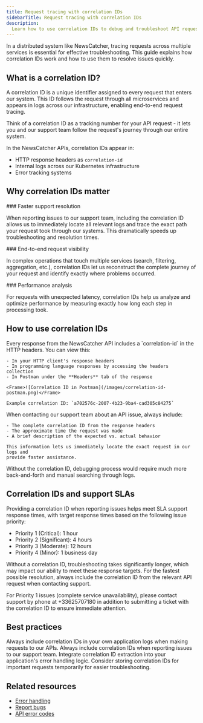 ```yaml
---
title: Request tracing with correlation IDs
sidebarTitle: Request tracing with correlation IDs
description:
  Learn how to use correlation IDs to debug and troubleshoot API requests
---
```


In a distributed system like NewsCatcher, tracing requests across multiple
services is essential for effective troubleshooting. This guide explains how
correlation IDs work and how to use them to resolve issues quickly.

## What is a correlation ID?

A correlation ID is a unique identifier assigned to every request that enters
our system. This ID follows the request through all microservices and appears in
logs across our infrastructure, enabling end-to-end request tracing.

<Tip>
  Think of a correlation ID as a tracking number for your API request - it lets
  you and our support team follow the request's journey through our entire
  system.
</Tip>

In the NewsCatcher APIs, correlation IDs appear in:

- HTTP response headers as `correlation-id`
- Internal logs across our Kubernetes infrastructure
- Error tracking systems

## Why correlation IDs matter

<Info>
### Faster support resolution

When reporting issues to our support team, including the correlation ID allows
us to immediately locate all relevant logs and trace the exact path your request
took through our systems. This dramatically speeds up troubleshooting and
resolution times.

</Info>
<Info>
### End-to-end request visibility

In complex operations that touch multiple services (search, filtering,
aggregation, etc.), correlation IDs let us reconstruct the complete journey of
your request and identify exactly where problems occurred.

</Info>
<Info>
### Performance analysis

For requests with unexpected latency, correlation IDs help us analyze and
optimize performance by measuring exactly how long each step in processing took.

</Info>

## How to use correlation IDs

<Steps>
  <Step title="Find your correlation ID in response headers">
    Every response from the NewsCatcher API includes a `correlation-id` in the HTTP headers. You can view this:

    - In your HTTP client's response headers
    - In programming language responses by accessing the headers collection
    - In Postman under the **Headers** tab of the response

    <Frame>![Correlation ID in Postman](/images/correlation-id-postman.png)</Frame>

    Example correlation ID: `a702576c-2007-4b23-9ba4-cad305c84275`

</Step>
  <Step title="Include your correlation IDs in support requests">
    When contacting our support team about an API issue, always include:

    - The complete correlation ID from the response headers
    - The approximate time the request was made
    - A brief description of the expected vs. actual behavior

    This information lets us immediately locate the exact request in our logs and
    provide faster assistance.

  </Step>
</Steps>

<Note>
  Without the correlation ID, debugging process would require much more
  back-and-forth and manual searching through logs.
</Note>

## Correlation IDs and support SLAs

Providing a correlation ID when reporting issues helps meet SLA support response
times, with target response times based on the following issue priority:

- Priority 1 (Critical): 1 hour
- Priority 2 (Significant): 4 hours
- Priority 3 (Moderate): 12 hours
- Priority 4 (Minor): 1 business day

Without a correlation ID, troubleshooting takes significantly longer, which may
impact our ability to meet these response targets. For the fastest possible
resolution, always include the correlation ID from the relevant API request when
contacting support.

<Warning>
  For Priority 1 issues (complete service unavailability), please contact
  support by phone at +33625707180 in addition to submitting a ticket with the
  correlation ID to ensure immediate attention.
</Warning>

## Best practices

<CardGroup cols={2}>
  <Card title="Log correlation IDs" icon="pencil">
    Always include correlation IDs in your own application logs when making
    requests to our APIs.
  </Card>
  <Card title="Report with correlation IDs" icon="bug">
    Always include correlation IDs when reporting issues to our support team.
  </Card>
  <Card title="Include in error reporting" icon="triangle-exclamation">
    Integrate correlation ID extraction into your application's error handling
    logic.
  </Card>
  <Card title="Keep for later reference" icon="clock">
    Consider storing correlation IDs for important requests temporarily for
    easier troubleshooting.
  </Card>
</CardGroup>

## Related resources

- [Error handling](/v3/documentation/troubleshooting/error-handling)
- [Report bugs](/v3/documentation/troubleshooting/report-bugs)
- [API error codes](/v3/api-reference/overview/errors)
